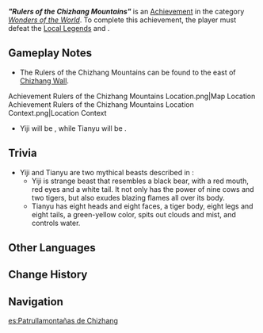 {{Achievement Infobox
|id           = 81438
|order id     = 1422
|category     = Wonders of the World
|description  = Defeat Local Legend, Rulers of the Chizhang Mountains.
|requirements = 
|primogems    = 5
|tracking     = 
|hidden       = 1
|topic        = Geovishap;Local Legend
|type         = Exploration
}}
'''''"Rulers of the Chizhang Mountains"''''' is an [[Achievement]] in the category ''[[Wonders of the World]]''. To complete this achievement, the player must defeat the [[Local Legend]]s {{Enemy|Geovishap|text=Ruler of the Chizhang Mountains: Yiji}} and {{Enemy|Geovishap|text=Ruler of the Chizhang Mountains: Tianyu}}.

==Gameplay Notes==
* The Rulers of the Chizhang Mountains can be found to the east of [[Chizhang Wall]].
<gallery>
Achievement Rulers of the Chizhang Mountains Location.png|Map Location
Achievement Rulers of the Chizhang Mountains Location Context.png|Location Context
</gallery>
* Yiji will be {{Color|Pyro}}, while Tianyu will be {{Color|Cryo}}.

==Trivia==
* Yiji and Tianyu are two mythical beasts described in {{W|Classic of Mountains and Seas}}:
** Yiji is strange beast that resembles a black bear, with a red mouth, red eyes and a white tail. It not only has the power of nine cows and two tigers, but also exudes blazing flames all over its body.
** Tianyu has eight heads and eight faces, a tiger body, eight legs and eight tails, a green-yellow color, spits out clouds and mist, and controls water.

==Other Languages==
{{Other Languages
|en      = "Rulers of the Chizhang Mountains"
|zhs     = 「赤璋巡岳府君」
|zhs_rm  = "Chìzhāng Xúnyuè Fǔjūn"
|zht     = 「赤璋巡岳府君」
|zht_rm  = "Chìzhāng Xúnyuè Fǔjūn"
|zh_tl   = "Guardian Lords of Chizhang"
|ja      = 「赤璋巡岳府君」
|ja_rm   = "Sekishou Jungaku Fukun"{{Assumed}}
|ja_tl   = 
|ko      = 「적장순악부군」
|ko_rm   = 
|ko_tl   = 
|es      = Patrullamontañas de Chizhang
|es_tl   = Chizhang Mountain Patrol
|fr      = Seigneurs de Chizhang
|fr_tl   = Lords of Chizang
|ru      = «Владыки гор Чичжан»
|ru_tl   = "Lords of the Chizhang Mountains"
|th      = "Ruler of the Chizhang Mountains"
|vi      = "Xích Chương Tuần Nhạc Phủ Quân"
|vi_tl   = 
|de      = „Streifenherrscher der Berge von Chizhang“
|de_tl   = "Patrol Rulers of Chizhang's Mountains"
|id      = "Ruler of the Chizhang Mountains"
|pt      = Rei da Montanha Chizhang
|pt_tl   = 
|tr      = "Chizhang Dağlarının Hakimi"
|tr_tl   = 
|it      = Dominatori dei Monti Chizhang
|it_tl   = Dominators of the Chizhang Mountains
}}

==Change History==
{{Change History|4.4}}

==Navigation==
{{Achievement Navbox|Wonders of the World|Exploration}}

[[es:Patrullamontañas de Chizhang]]